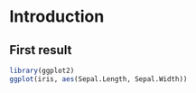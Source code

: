 # Introduction

## First result

```R
library(ggplot2)
ggplot(iris, aes(Sepal.Length, Sepal.Width))


```